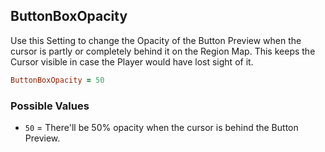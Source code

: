 ## ButtonBoxOpacity

Use this Setting to change the Opacity of the Button Preview when the cursor is partly or completely behind it on the Region Map. This keeps the Cursor visible in case the Player would have lost sight of it.

```ruby
ButtonBoxOpacity = 50
```

### Possible Values 

- `50` = There'll be 50% opacity when the cursor is behind the Button Preview.